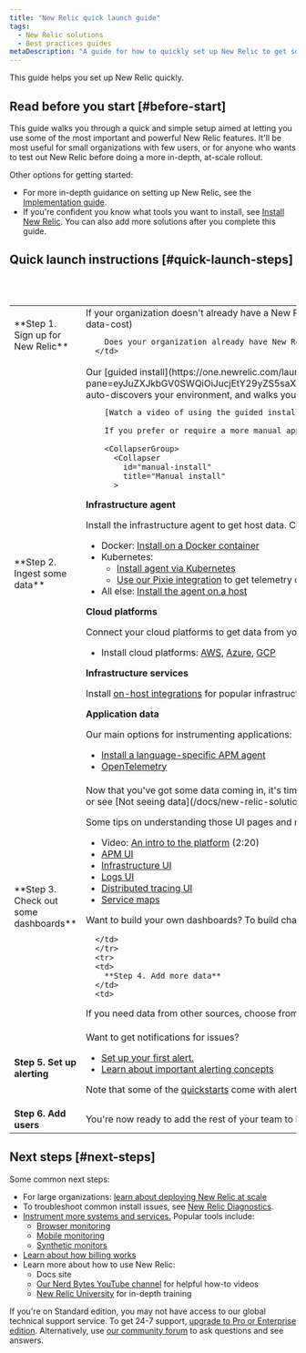 ```yaml
---
title: "New Relic quick launch guide"
tags:
  - New Relic solutions
  - Best practices guides
metaDescription: "A guide for how to quickly set up New Relic to get some important telemetry data reporting."
---
```


This guide helps you set up New Relic quickly. 

## Read before you start [#before-start]

This guide walks you through a quick and simple setup aimed at letting you use some of the most important and powerful New Relic features. It'll be most useful for small organizations with few users, or for anyone who wants to test out New Relic before doing a more in-depth, at-scale rollout. 

Other options for getting started:

* For more in-depth guidance on setting up New Relic, see the [Implementation guide](/docs/new-relic-solutions/get-started/implementation-guide-intro).
* If you're confident you know what tools you want to install, see [Install New Relic](/docs/new-relic-solutions/new-relic-one/install-configure/install-new-relic#what). You can also add more solutions after you complete this guide. 

## Quick launch instructions [#quick-launch-steps]

<table>
  <tbody>
    <tr>
      <td style={{ width: "190px" }}>
        **Step 1. Sign up for New Relic**
      </td>      
      <td>
        If your organization doesn't already have a New Relic account, [sign up here](https://newrelic.com/signup). No credit card needed and you get 100 GBs of data per month for free. [Learn more about estimating costs.](https://newrelic.com/blog/nerdlog/estimate-data-cost) 

        Does your organization already have New Relic but you're just adding a new team or project? See [Add a new account](/docs/accounts/accounts-billing/account-structure/add-accounts). 
      </td>
</tr>
<tr>
      <td>
        **Step 2. Ingest some data**
      </td>      
      <td>
        Our [guided install](https://one.newrelic.com/launcher/nr1-core.explorer?pane=eyJuZXJkbGV0SWQiOiJucjEtY29yZS5saXN0aW5nIn0=&cards[0]=eyJuZXJkbGV0SWQiOiJucjEtaW5zdGFsbC1uZXdyZWxpYy5ucjEtaW5zdGFsbC1uZXdyZWxpYyIsImFjdGl2ZUNvbXBvbmVudCI6IlZUU09FbnZpcm9ubWVudCIsInBhdGgiOiJndWlkZWQifQ==) auto-discovers your environment, and walks you through a recommended setup. When the infrastructure agent and APM agent are installed, log data is usually also reported (although sometimes manual configuration is necessary). 

        [Watch a video of using the guided install.](https://www.youtube.com/watch?v=6U-RQIkBJOA).
        
        If you prefer or require a more manual approach (for example, if you need to deploy at scale), see the options below. 

        <CollapserGroup>
          <Collapser
            id="manual-install"
            title="Manual install"
          >

**Infrastructure agent**

Install the infrastructure agent to get host data. Choose the most relevant option:
  * Docker: [Install on a Docker container](/docs/infrastructure/install-infrastructure-agent/linux-installation/docker-instrumentation-infrastructure-monitoring)
  * Kubernetes: 
    * [Install agent via Kubernetes](/docs/kubernetes-pixie/kubernetes-integration/installation/install-kubernetes-integration-using-helm)
    * [Use our Pixie integration](/docs/kubernetes-pixie/auto-telemetry-pixie/get-started-auto-telemetry-pixie) to get telemetry data and dashboards
  * All else: [Install the agent on a host](/docs/infrastructure/install-infrastructure-agent/get-started/install-infrastructure-agent/#install) 

**Cloud platforms**

Connect your cloud platforms to get data from your cloud services:

* Install cloud platforms: [AWS](/docs/infrastructure/amazon-integrations/get-started/introduction-aws-integrations), [Azure](/docs/infrastructure/microsoft-azure-integrations/get-started/introduction-azure-monitoring-integrations), [GCP](/docs/infrastructure/google-cloud-platform-integrations/get-started/introduction-google-cloud-platform-integrations)

**Infrastructure services**

Install [on-host integrations](https://newrelic.com/instant-observability/?category=infrastructure-and-os) for popular infrastructure-related services like MySQL, Apache, Cassandra, NGINX, Kafka, and more. 

**Application data** 

Our main options for instrumenting applications: 
* [Install a language-specific APM agent](/docs/apm/new-relic-apm/getting-started/introduction-apm)
* [OpenTelemetry](/docs/more-integrations/open-source-telemetry-integrations/opentelemetry/opentelemetry-introduction)

</Collapser>
</CollapserGroup>
      </td>      
      </tr>
      <tr>
      <td>
        **Step 3. Check out some dashboards**
      </td>      
      <td>
Now that you've got some data coming in, it's time to explore your environment in real time with some out-of-the-box UI views. You should see data in the **Infrastructure**, **APM**, and **Logs** UI pages. If you don't see that, revisit the install instructions or see [Not seeing data](/docs/new-relic-solutions/solve-common-issues/troubleshooting/not-seeing-data). 

Some tips on understanding those UI pages and more: 
* Video: [An intro to the platform](https://www.youtube.com/watch?v=3ZCUujeAkMA) (2:20)
* [APM UI](/docs/apm/apm-ui-pages/monitoring/apm-summary-page-view-transaction-apdex-usage-data)
* [Infrastructure UI](/docs/infrastructure/infrastructure-ui-pages/infrastructure-ui-entities)
* [Logs UI](/docs/logs/ui-data/use-logs-ui)
* [Distributed tracing UI](/docs/distributed-tracing/ui-data/understand-use-distributed-tracing-ui) 
* [Service maps](/docs/new-relic-solutions/new-relic-one/ui-data/service-maps/introduction-service-maps)

Want to build your own dashboards? To build charts, you'll need to learn to [query your data](/docs/query-your-data/explore-query-data/query-builder/introduction-query-builder). 

      </td>
      </tr>
      <tr>
      <td>
        **Step 4. Add more data**
      </td>   
      <td>
If you need data from other sources, choose from [our hundreds of integrations](https://newrelic.com/instant-observability). 
      </td>
      </tr>
      <tr>
      <td>
        **Step 5. Set up alerting**
      </td>      
      <td>
Want to get notifications for issues?
* [Set up your first alert.](/docs/alerts-applied-intelligence/new-relic-alerts/get-started/your-first-nrql-condition)
* [Learn about important alerting concepts](/docs/alerts-applied-intelligence/applied-intelligence/incident-intelligence/basic-alerting-concepts)

Note that some of the [quickstarts](https://newrelic.com/instant-observability) come with alerts already set up.
      </td>
      </tr>
      <tr>
      <td>
        **Step 6. Add users**
      </td>      
      <td>
You're now ready to add the rest of your team to New Relic. Use the [**User management** UI](/docs/accounts/accounts-billing/new-relic-one-user-management/user-management-ui-and-tasks#where) to add users. To learn about the different types of users, see [User type](/docs/accounts/accounts-billing/new-relic-one-user-management/user-type). See [our tutorial on adding users and managing user access](/docs/accounts/accounts-billing/new-relic-one-user-management/account-user-mgmt-tutorial). 
      </td>
      </tr>
  </tbody>
</table>

## Next steps [#next-steps]

Some common next steps:
* For large organizations: [learn about deploying New Relic at scale](/docs/new-relic-solutions/new-relic-one/install-configure/install-new-relic#at-scale)
* To troubleshoot common install issues, see [New Relic Diagnostics](/docs/using-new-relic/cross-product-functions/troubleshooting/new-relic-diagnostics).
* [Instrument more systems and services.](https://newrelic.com/instant-observability) Popular tools include: 
  * [Browser monitoring](/docs/browser/browser-monitoring/getting-started/introduction-browser-monitoring)
  * [Mobile monitoring](/docs/mobile-monitoring/new-relic-mobile/get-started/introduction-mobile-monitoring)
  * [Synthetic monitors](/docs/synthetics/synthetic-monitoring/getting-started/get-started-synthetic-monitoring)
* [Learn about how billing works](/docs/accounts/accounts-billing/new-relic-one-pricing-billing/new-relic-one-pricing-billing)
* Learn more about how to use New Relic: 
  * Docs site
  * [Our Nerd Bytes YouTube channel](https://www.youtube.com/playlist?list=PLmhYj7Jl81JEV-llIDkCVC05tD7fbOv_b) for helpful how-to videos
  * [New Relic University](https://learn.newrelic.com) for in-depth training

If you're on Standard edition, you may not have access to our global technical support service. To get 24-7 support, [upgrade to Pro or Enterprise edition](https://one.newrelic.com/nr1-core/plan-management/home?account=2816530&state=a7c193fe-1301-9e85-85c8-472b6a1d05ba). Alternatively, use [our community forum](https://discuss.newrelic.com) to ask questions and see answers.
